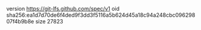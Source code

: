 version https://git-lfs.github.com/spec/v1
oid sha256:ea1d7d70de6f4ded9f3dd3f5116a5b624d45a18c94a248cbc09629807f4b9b8e
size 27823
